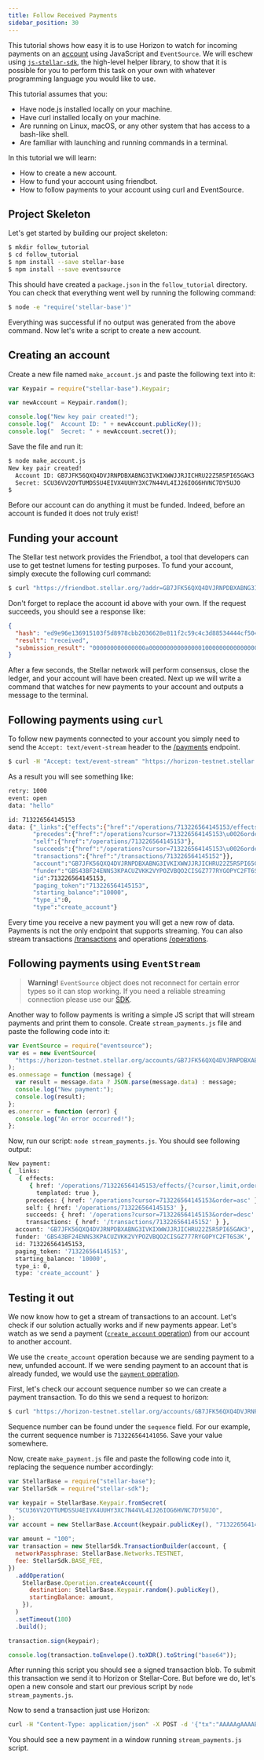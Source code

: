 ```yaml
---
title: Follow Received Payments
sidebar_position: 30
---
```



This tutorial shows how easy it is to use Horizon to watch for incoming payments on an [account](../learn/fundamentals/stellar-data-structures/accounts.mdx) using JavaScript and `EventSource`. We will eschew using [`js-stellar-sdk`](https://github.com/stellar/js-stellar-sdk), the high-level helper library, to show that it is possible for you to perform this task on your own with whatever programming language you would like to use.

This tutorial assumes that you:

- Have node.js installed locally on your machine.
- Have curl installed locally on your machine.
- Are running on Linux, macOS, or any other system that has access to a bash-like shell.
- Are familiar with launching and running commands in a terminal.

In this tutorial we will learn:

- How to create a new account.
- How to fund your account using friendbot.
- How to follow payments to your account using curl and EventSource.

## Project Skeleton

Let's get started by building our project skeleton:

<CodeExample>

```bash
$ mkdir follow_tutorial
$ cd follow_tutorial
$ npm install --save stellar-base
$ npm install --save eventsource
```

</CodeExample>

This should have created a `package.json` in the `follow_tutorial` directory. You can check that everything went well by running the following command:

<CodeExample>

```bash
$ node -e "require('stellar-base')"
```

</CodeExample>

Everything was successful if no output was generated from the above command. Now let's write a script to create a new account.

## Creating an account

Create a new file named `make_account.js` and paste the following text into it:

<CodeExample>

```js
var Keypair = require("stellar-base").Keypair;

var newAccount = Keypair.random();

console.log("New key pair created!");
console.log("  Account ID: " + newAccount.publicKey());
console.log("  Secret: " + newAccount.secret());
```

</CodeExample>

Save the file and run it:

<CodeExample>

```bash
$ node make_account.js
New key pair created!
  Account ID: GB7JFK56QXQ4DVJRNPDBXABNG3IVKIXWWJJRJICHRU22Z5R5PI65GAK3
  Secret: SCU36VV2OYTUMDSSU4EIVX4UUHY3XC7N44VL4IJ26IOG6HVNC7DY5UJO
$
```

</CodeExample>

Before our account can do anything it must be funded. Indeed, before an account is funded it does not truly exist!

## Funding your account

The Stellar test network provides the Friendbot, a tool that developers can use to get testnet lumens for testing purposes. To fund your account, simply execute the following curl command:

<CodeExample>

```bash
$ curl "https://friendbot.stellar.org/?addr=GB7JFK56QXQ4DVJRNPDBXABNG3IVKIXWWJJRJICHRU22Z5R5PI65GAK3"
```

</CodeExample>

Don't forget to replace the account id above with your own. If the request succeeds, you should see a response like:

<CodeExample>

```json
{
  "hash": "ed9e96e136915103f5d8978cbb2036628e811f2c59c4c3d88534444cf504e360",
  "result": "received",
  "submission_result": "000000000000000a0000000000000001000000000000000000000000"
}
```

</CodeExample>

After a few seconds, the Stellar network will perform consensus, close the ledger, and your account will have been created. Next up we will write a command that watches for new payments to your account and outputs a message to the terminal.

## Following payments using `curl`

To follow new payments connected to your account you simply need to send the `Accept: text/event-stream` header to the [/payments](https://developers.stellar.org/api/resources/operations/object/payment/) endpoint.

<CodeExample>

```bash
$ curl -H "Accept: text/event-stream" "https://horizon-testnet.stellar.org/accounts/GB7JFK56QXQ4DVJRNPDBXABNG3IVKIXWWJJRJICHRU22Z5R5PI65GAK3/payments"
```

</CodeExample>

As a result you will see something like:

<CodeExample>

```bash
retry: 1000
event: open
data: "hello"

id: 713226564145153
data: {"_links":{"effects":{"href":"/operations/713226564145153/effects/{?cursor,limit,order}","templated":true},
       "precedes":{"href":"/operations?cursor=713226564145153\u0026order=asc"},
       "self":{"href":"/operations/713226564145153"},
       "succeeds":{"href":"/operations?cursor=713226564145153\u0026order=desc"},
       "transactions":{"href":"/transactions/713226564145152"}},
       "account":"GB7JFK56QXQ4DVJRNPDBXABNG3IVKIXWWJJRJICHRU22Z5R5PI65GAK3",
       "funder":"GBS43BF24ENNS3KPACUZVKK2VYPOZVBQO2CISGZ777RYGOPYC2FT6S3K",
       "id":713226564145153,
       "paging_token":"713226564145153",
       "starting_balance":"10000",
       "type_i":0,
       "type":"create_account"}
```

</CodeExample>

Every time you receive a new payment you will get a new row of data. Payments is not the only endpoint that supports streaming. You can also stream transactions [/transactions](https://developers.stellar.org/api/resources/transactions/) and operations [/operations](https://developers.stellar.org/api/resources/operations/).

## Following payments using `EventStream`

> **Warning!** `EventSource` object does not reconnect for certain error types so it can stop working. If you need a reliable streaming connection please use our [SDK](https://github.com/stellar/js-stellar-sdk).

Another way to follow payments is writing a simple JS script that will stream payments and print them to console. Create `stream_payments.js` file and paste the following code into it:

<CodeExample>

```js
var EventSource = require("eventsource");
var es = new EventSource(
  "https://horizon-testnet.stellar.org/accounts/GB7JFK56QXQ4DVJRNPDBXABNG3IVKIXWWJJRJICHRU22Z5R5PI65GAK3/payments",
);
es.onmessage = function (message) {
  var result = message.data ? JSON.parse(message.data) : message;
  console.log("New payment:");
  console.log(result);
};
es.onerror = function (error) {
  console.log("An error occurred!");
};
```

</CodeExample>

Now, run our script: `node stream_payments.js`. You should see following output:

<CodeExample>

```bash
New payment:
{ _links:
   { effects:
      { href: '/operations/713226564145153/effects/{?cursor,limit,order}',
        templated: true },
     precedes: { href: '/operations?cursor=713226564145153&order=asc' },
     self: { href: '/operations/713226564145153' },
     succeeds: { href: '/operations?cursor=713226564145153&order=desc' },
     transactions: { href: '/transactions/713226564145152' } },
  account: 'GB7JFK56QXQ4DVJRNPDBXABNG3IVKIXWWJJRJICHRU22Z5R5PI65GAK3',
  funder: 'GBS43BF24ENNS3KPACUZVKK2VYPOZVBQO2CISGZ777RYGOPYC2FT6S3K',
  id: 713226564145153,
  paging_token: '713226564145153',
  starting_balance: '10000',
  type_i: 0,
  type: 'create_account' }
```

</CodeExample>

## Testing it out

We now know how to get a stream of transactions to an account. Let's check if our solution actually works and if new payments appear. Let's watch as we send a payment ([`create_account` operation](../learn/fundamentals/list-of-operations.mdx#create-account)) from our account to another account.

We use the `create_account` operation because we are sending payment to a new, unfunded account. If we were sending payment to an account that is already funded, we would use the [`payment` operation](../learn/fundamentals/list-of-operations.mdx#payment).

First, let's check our account sequence number so we can create a payment transaction. To do this we send a request to horizon:

<CodeExample>

```bash
$ curl "https://horizon-testnet.stellar.org/accounts/GB7JFK56QXQ4DVJRNPDBXABNG3IVKIXWWJJRJICHRU22Z5R5PI65GAK3"
```

</CodeExample>

Sequence number can be found under the `sequence` field. For our example, the current sequence number is `713226564141056`. Save your value somewhere.

Now, create `make_payment.js` file and paste the following code into it, replacing the sequence number accordingly:

<CodeExample>

```js
var StellarBase = require("stellar-base");
var StellarSdk = require("stellar-sdk");

var keypair = StellarBase.Keypair.fromSecret(
  "SCU36VV2OYTUMDSSU4EIVX4UUHY3XC7N44VL4IJ26IOG6HVNC7DY5UJO",
);
var account = new StellarBase.Account(keypair.publicKey(), "713226564141056");

var amount = "100";
var transaction = new StellarSdk.TransactionBuilder(account, {
  networkPassphrase: StellarBase.Networks.TESTNET,
  fee: StellarSdk.BASE_FEE,
})
  .addOperation(
    StellarBase.Operation.createAccount({
      destination: StellarBase.Keypair.random().publicKey(),
      startingBalance: amount,
    }),
  )
  .setTimeout(180)
  .build();

transaction.sign(keypair);

console.log(transaction.toEnvelope().toXDR().toString("base64"));
```

</CodeExample>

After running this script you should see a signed transaction blob. To submit this transaction we send it to Horizon or Stellar-Core. But before we do, let's open a new console and start our previous script by `node stream_payments.js`.

Now to send a transaction just use Horizon:

<CodeExample>

```bash
curl -H "Content-Type: application/json" -X POST -d '{"tx":"AAAAAgAAAAB+kqu+heHB1TFrxhuALTbRVSL2slMUoEeNNaz2PXo90wAAAGQAAoitAAAAAQAAAAEAAAAAAAAAAAAAAABgJHaDAAAAAAAAAAEAAAAAAAAAAAAAAAByS4gefO1iu/ZfYlr+PMA2AZsHJmSK/4NActJ1Oa1BIgAAAAA7msoAAAAAAAAAAAE9ej3TAAAAQPo1YHJMpdWKatEQxj7DqP1rrR6pA+OjK9q3WcU/sBwvKk6GhpdwA3gkUDrkREU0cFQSNKwugNFkGkR0zFmROgw="}' "https://horizon-testnet.stellar.org/transactions"
```

</CodeExample>

You should see a new payment in a window running `stream_payments.js` script.
